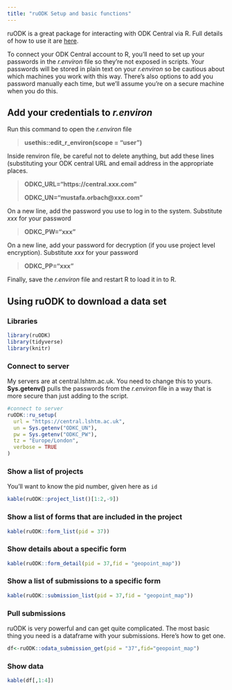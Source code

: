 ```yaml
---
title: "ruODK Setup and basic functions"
---
```


ruODK is a great package for interacting with ODK Central via R. Full details of how to use it are [here](https://github.com/ropensci/ruODK).

To connect your ODK Central account to R, you'll need to set up your passwords in the *r.environ* file so they're not exposed in scripts. Your passwords will be stored in plain text on your *r.environ* so be cautious about which machines you work with this way. There's also options to add you password manually each time, but we'll assume you're on a secure machine when you do this.

## Add your credentials to *r.environ*

Run this command to open the *r.environ* file

> **usethis::edit_r\_environ(scope = "user")**

Inside renviron file, be careful not to delete anything, but add these lines (substituting your ODK central URL and email address in the appropriate places.

> **ODKC_URL="https://central.xxx.com"**
>
> **ODKC_UN="mustafa.orbach\@xxx.com"**

On a new line, add the password you use to log in to the system. Substitute *xxx* for your password

> **ODKC_PW="xxx"**

On a new line, add your password for decryption (if you use project level encryption). Substitute *xxx* for your password

> **ODKC_PP="xxx"**

Finally, save the *r.environ* file and restart R to load it in to R.

## Using ruODK to download a data set

### Libraries

```r
library(ruODK)
library(tidyverse)
library(knitr)

```

### Connect to server

My servers are at central.lshtm.ac.uk. You need to change this to yours. **Sys.getenv()** pulls the passwords from the *r.environ* file in a way that is more secure than just adding to the script.

```r
#connect to server
ruODK::ru_setup(
  url = "https://central.lshtm.ac.uk",
  un = Sys.getenv("ODKC_UN"),
  pw = Sys.getenv("ODKC_PW"),
  tz = "Europe/London",
  verbose = TRUE
)

```

### Show a list of projects

You'll want to know the pid number, given here as `id`

```r
kable(ruODK::project_list()[1:2,-9])
```

### Show a list of forms that are included in the project

```r
kable(ruODK::form_list(pid = 37))

```

### Show details about a specific form

```r
kable(ruODK::form_detail(pid = 37,fid = "geopoint_map"))
```

### Show a list of submissions to a specific form

```r
kable(ruODK::submission_list(pid = 37,fid = "geopoint_map"))
```

### Pull submissions

ruODK is very powerful and can get quite complicated. The most basic thing you need is a dataframe with your submissions. Here's how to get one.

```r
df<-ruODK::odata_submission_get(pid = "37",fid="geopoint_map")
```

### Show data

```r
kable(df[,1:4])
```
